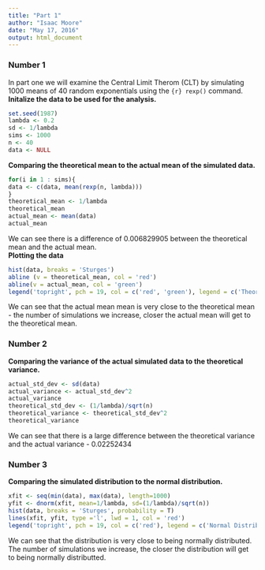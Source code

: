 ```yaml
---
title: "Part 1"
author: "Isaac Moore"
date: "May 17, 2016"
output: html_document
---
```

### Number 1
In part one we will examine the Central Limit Therom (CLT) by simulating 1000 means of 40 random exponentials using the ```{r} rexp() ``` command.  
**Initalize the data to be used for the analysis.**
```r
set.seed(1987)
lambda <- 0.2
sd <- 1/lambda
sims <- 1000
n <- 40
data <- NULL
```
**Comparing the theoretical mean to the actual mean of the simulated data.**
```r
for(i in 1 : sims){
data <- c(data, mean(rexp(n, lambda)))
}
theoretical_mean <- 1/lambda 
theoretical_mean
actual_mean <- mean(data)
actual_mean
```

We can see there is a difference of 0.006829905 between the theoretical mean and the actual mean.  
**Plotting the data**
```r
hist(data, breaks = 'Sturges')
abline (v = theoretical_mean, col = 'red')
abline(v = actual_mean, col = 'green')
legend('topright', pch = 19, col = c('red', 'green'), legend = c('Theoretical Mean', 'Actual Mean'))
```

We can see that the actual mean mean is very close to the theoretical mean - the number of simulations we increase, closer the actual mean will get to the theoretical mean.  

### Number 2  
**Comparing the variance of the actual simulated data to the theoretical variance.**  
```r
actual_std_dev <- sd(data)
actual_variance <- actual_std_dev^2
actual_variance
theoretical_std_dev <- (1/lambda)/sqrt(n)
theoretical_variance <- theoretical_std_dev^2
theoretical_variance
```
We can see that there is a large difference between the theoretical variance and the actual variance - 0.02252434  

### Number 3  
**Comparing the simulated distribution to the normal distribution.**  
```r
xfit <- seq(min(data), max(data), length=1000)
yfit <- dnorm(xfit, mean=1/lambda, sd=(1/lambda)/sqrt(n))
hist(data, breaks = 'Sturges', probability = T)
lines(xfit, yfit, type ='l', lwd = 1, col = 'red')
legend('topright', pch = 19, col = c('red'), legend = c('Normal Distribution'))
```

We can see that the distribution is very close to being normally distributed. The number of simulations we increase, the closer the distribution will get to being normally distributted. 